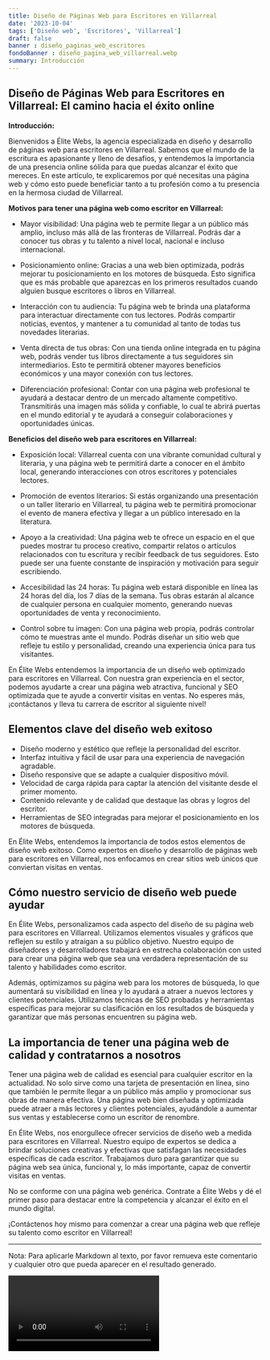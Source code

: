 ```yaml
---
title: Diseño de Páginas Web para Escritores en Villarreal
date: '2023-10-04'
tags: ['Diseño web', 'Escritores', 'Villarreal']
draft: false
banner : diseño_paginas_web_escritores
fondoBanner : diseño_pagina_web_villarreal.webp
summary: Introducción
---
```


## Diseño de Páginas Web para Escritores en Villarreal: El camino hacia el éxito online

**Introducción:**

Bienvenidos a Élite Webs, la agencia especializada en diseño y desarrollo de páginas web para escritores en Villarreal. Sabemos que el mundo de la escritura es apasionante y lleno de desafíos, y entendemos la importancia de una presencia online sólida para que puedas alcanzar el éxito que mereces. En este artículo, te explicaremos por qué necesitas una página web y cómo esto puede beneficiar tanto a tu profesión como a tu presencia en la hermosa ciudad de Villarreal.

**Motivos para tener una página web como escritor en Villarreal:**

- Mayor visibilidad: Una página web te permite llegar a un público más amplio, incluso más allá de las fronteras de Villarreal. Podrás dar a conocer tus obras y tu talento a nivel local, nacional e incluso internacional.

- Posicionamiento online: Gracias a una web bien optimizada, podrás mejorar tu posicionamiento en los motores de búsqueda. Esto significa que es más probable que aparezcas en los primeros resultados cuando alguien busque escritores o libros en Villarreal.

- Interacción con tu audiencia: Tu página web te brinda una plataforma para interactuar directamente con tus lectores. Podrás compartir noticias, eventos, y mantener a tu comunidad al tanto de todas tus novedades literarias.

- Venta directa de tus obras: Con una tienda online integrada en tu página web, podrás vender tus libros directamente a tus seguidores sin intermediarios. Esto te permitirá obtener mayores beneficios económicos y una mayor conexión con tus lectores.

- Diferenciación profesional: Contar con una página web profesional te ayudará a destacar dentro de un mercado altamente competitivo. Transmitirás una imagen más sólida y confiable, lo cual te abrirá puertas en el mundo editorial y te ayudará a conseguir colaboraciones y oportunidades únicas.

**Beneficios del diseño web para escritores en Villarreal:**

- Exposición local: Villarreal cuenta con una vibrante comunidad cultural y literaria, y una página web te permitirá darte a conocer en el ámbito local, generando interacciones con otros escritores y potenciales lectores.

- Promoción de eventos literarios: Si estás organizando una presentación o un taller literario en Villarreal, tu página web te permitirá promocionar el evento de manera efectiva y llegar a un público interesado en la literatura.

- Apoyo a la creatividad: Una página web te ofrece un espacio en el que puedes mostrar tu proceso creativo, compartir relatos o artículos relacionados con tu escritura y recibir feedback de tus seguidores. Esto puede ser una fuente constante de inspiración y motivación para seguir escribiendo.

- Accesibilidad las 24 horas: Tu página web estará disponible en línea las 24 horas del día, los 7 días de la semana. Tus obras estarán al alcance de cualquier persona en cualquier momento, generando nuevas oportunidades de venta y reconocimiento.

- Control sobre tu imagen: Con una página web propia, podrás controlar cómo te muestras ante el mundo. Podrás diseñar un sitio web que refleje tu estilo y personalidad, creando una experiencia única para tus visitantes.

En Élite Webs entendemos la importancia de un diseño web optimizado para escritores en Villarreal. Con nuestra gran experiencia en el sector, podemos ayudarte a crear una página web atractiva, funcional y SEO optimizada que te ayude a convertir visitas en ventas. No esperes más, ¡contáctanos y lleva tu carrera de escritor al siguiente nivel!

<GifSeo />

<Cta />

## Elementos clave del diseño web exitoso

- Diseño moderno y estético que refleje la personalidad del escritor.
- Interfaz intuitiva y fácil de usar para una experiencia de navegación agradable.
- Diseño responsive que se adapte a cualquier dispositivo móvil.
- Velocidad de carga rápida para captar la atención del visitante desde el primer momento.
- Contenido relevante y de calidad que destaque las obras y logros del escritor.
- Herramientas de SEO integradas para mejorar el posicionamiento en los motores de búsqueda.

En Élite Webs, entendemos la importancia de todos estos elementos de diseño web exitoso. Como expertos en diseño y desarrollo de páginas web para escritores en Villarreal, nos enfocamos en crear sitios web únicos que conviertan visitas en ventas.

## Cómo nuestro servicio de diseño web puede ayudar

En Élite Webs, personalizamos cada aspecto del diseño de su página web para escritores en Villarreal. Utilizamos elementos visuales y gráficos que reflejen su estilo y atraigan a su público objetivo. Nuestro equipo de diseñadores y desarrolladores trabajará en estrecha colaboración con usted para crear una página web que sea una verdadera representación de su talento y habilidades como escritor.

Además, optimizamos su página web para los motores de búsqueda, lo que aumentará su visibilidad en línea y lo ayudará a atraer a nuevos lectores y clientes potenciales. Utilizamos técnicas de SEO probadas y herramientas específicas para mejorar su clasificación en los resultados de búsqueda y garantizar que más personas encuentren su página web.

## La importancia de tener una página web de calidad y contratarnos a nosotros

Tener una página web de calidad es esencial para cualquier escritor en la actualidad. No solo sirve como una tarjeta de presentación en línea, sino que también le permite llegar a un público más amplio y promocionar sus obras de manera efectiva. Una página web bien diseñada y optimizada puede atraer a más lectores y clientes potenciales, ayudándole a aumentar sus ventas y establecerse como un escritor de renombre.

En Élite Webs, nos enorgullece ofrecer servicios de diseño web a medida para escritores en Villarreal. Nuestro equipo de expertos se dedica a brindar soluciones creativas y efectivas que satisfagan las necesidades específicas de cada escritor. Trabajamos duro para garantizar que su página web sea única, funcional y, lo más importante, capaz de convertir visitas en ventas.

No se conforme con una página web genérica. Contrate a Élite Webs y dé el primer paso para destacar entre la competencia y alcanzar el éxito en el mundo digital.

¡Contáctenos hoy mismo para comenzar a crear una página web que refleje su talento como escritor en Villarreal!

---

Nota: Para aplicarle Markdown al texto, por favor remueva este comentario y cualquier otro que pueda aparecer en el resultado generado.

<Video />

<CtaBot job='Escritores' city='Villarreal'/>

<Gmaps query='Villarreal+españa+maps' />